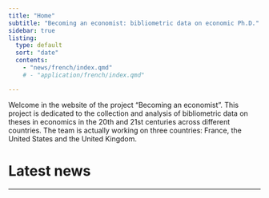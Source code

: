 ```yaml
---
title: "Home"
subtitle: "Becoming an economist: bibliometric data on economic Ph.D."
sidebar: true
listing: 
  type: default
  sort: "date"
  contents: 
    - "news/french/index.qmd"
    # - "application/french/index.qmd"

---
```


Welcome in the website of the project "Becoming an economist". This project is dedicated to the collection and analysis of bibliometric data on theses in economics in the 20th and 21st centuries across different countries. The team is actually working on three countries: France, the United States and the United Kingdom. 

# Latest news


---